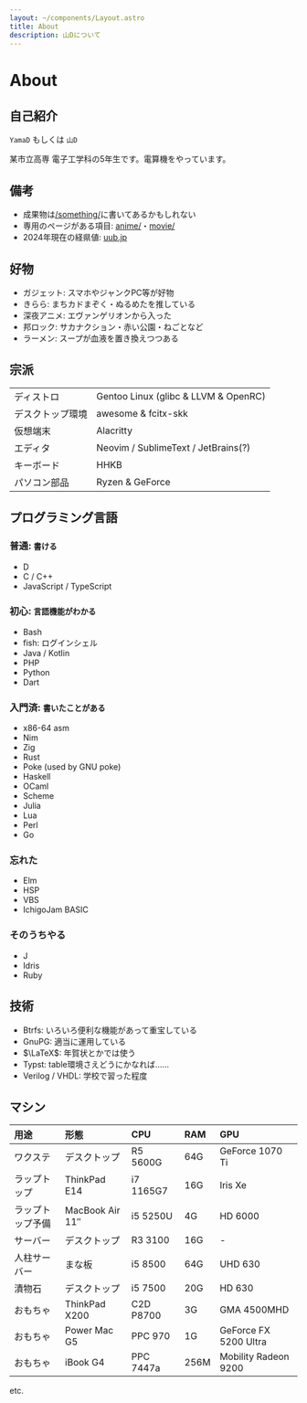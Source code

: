 ```yaml
---
layout: ~/components/Layout.astro
title: About
description: 山Dについて
---
```



# About

## 自己紹介

`YamaD` もしくは `山D`

某市立高専 電子工学科の5年生です。電算機をやっています。

<YO client:idle />

## 備考

- 成果物は[/something/](/something/)に書いてあるかもしれない
- 専用のページがある項目: [anime/](anime/)・[movie/](movie/)
- 2024年現在の経県値: [uub.jp](https://uub.jp/j.cgi/zIztzFiqcaszhsIztIeTtzIfIiwfszsztv/)

## 好物

- ガジェット: スマホやジャンクPC等が好物
- きらら: まちカドまぞく・ぬるめたを推している
- 深夜アニメ: エヴァンゲリオンから入った
- 邦ロック: サカナクション・赤い公園・ねごとなど
- ラーメン: スープが血液を置き換えつつある

## 宗派

|                   |                                      |
|:----------------- |:------------------------------------ |
| ディストロ        | Gentoo Linux (glibc & LLVM & OpenRC) |
| デスクトップ環境  | awesome & fcitx-skk                  |
| 仮想端末          | Alacritty                            |
| エディタ          | Neovim / SublimeText / JetBrains(?)  |
| キーボード        | HHKB                                 |
| パソコン部品      | Ryzen & GeForce                      |

## プログラミング言語

### 普通: <small>書ける</small>

- D
- C / C++
- JavaScript / TypeScript

### 初心: <small>言語機能がわかる</small>

- Bash
- fish: ログインシェル
- Java / Kotlin
- PHP
- Python
- Dart

### 入門済: <small>書いたことがある</small>

- x86-64 asm
- Nim
- Zig
- Rust
- Poke (used by GNU poke)
- Haskell
- OCaml
- Scheme
- Julia
- Lua
- Perl
- Go

### 忘れた

- Elm
- HSP
- VBS
- IchigoJam BASIC

### そのうちやる

- J
- Idris
- Ruby

## 技術

- Btrfs: いろいろ便利な機能があって重宝している
- GnuPG: 適当に運用している
- $\LaTeX$: 年賀状とかでは使う
- Typst: table環境さえどうにかなれば……
- Verilog / VHDL: 学校で習った程度

## マシン

| 用途             | 形態                  | CPU       | RAM  | GPU                   |
|:---------------- |:--------------------- |:--------- |:---- |:--------------------- |
| ワクステ         | デスクトップ          | R5 5600G  | 64G  | GeForce 1070 Ti       |
| ラップトップ     | ThinkPad E14          | i7 1165G7 | 16G  | Iris Xe               |
| ラップトップ予備 | MacBook Air 11&Prime; | i5 5250U  | 4G   | HD 6000               |
| サーバー         | デスクトップ          | R3 3100   | 16G  | -                     |
| 人柱サーバー     | まな板                | i5 8500   | 64G  | UHD 630               |
| 漬物石           | デスクトップ          | i5 7500   | 20G  | HD 630                |
| おもちゃ         | ThinkPad X200         | C2D P8700 | 3G   | GMA 4500MHD           |
| おもちゃ         | Power Mac G5          | PPC 970   | 1G   | GeForce FX 5200 Ultra |
| おもちゃ         | iBook G4              | PPC 7447a | 256M | Mobility Radeon 9200  |
etc.
